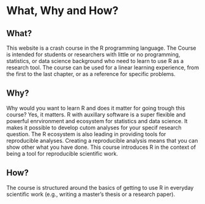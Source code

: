 # What, Why and How? {.unnumbered}

## What?

This website is a crash course in the R programming language. The Course is intended for students or researchers with little or no programming, statistics, or data science background who need to learn to use R as a research tool. The course can be used for a linear learning experience, from the first to the last chapter, or as a reference for specific problems. 

## Why?

Why would you want to learn R and does it matter for going trough this course? Yes, it matters. R with auxillary software is a super flexible and powerful enrvironment and ecosystem for statistics and data science. It makes it possible to develop cutom analyses for your specif research question. The R ecosystem is also leading in providing tools for reproducible analyses. Creating a reproducible analysis means that you can show other what you have done. This course introduces R in the context of being a tool for reproducible scientific work.

## How? 

The course is structured around the basics of getting to use R in everyday scientific work (e.g., writing a master's thesis or a research paper). 







